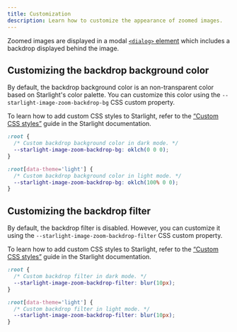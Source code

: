 ```yaml
---
title: Customization
description: Learn how to customize the appearance of zoomed images.
---
```


Zoomed images are displayed in a modal [`<dialog>` element](https://developer.mozilla.org/en-US/docs/Web/HTML/Element/dialog) which includes a backdrop displayed behind the image.

## Customizing the backdrop background color

By default, the backdrop background color is an non-transparent color based on Starlight's color palette.
You can customize this color using the `--starlight-image-zoom-backdrop-bg` CSS custom property.

To learn how to add custom CSS styles to Starlight, refer to the [“Custom CSS styles”](https://starlight.astro.build/guides/css-and-tailwind/#custom-css-styles) guide in the Starlight documentation.

```css
:root {
  /* Custom backdrop background color in dark mode. */
  --starlight-image-zoom-backdrop-bg: oklch(0 0 0);
}

:root[data-theme='light'] {
  /* Custom backdrop background color in light mode. */
  --starlight-image-zoom-backdrop-bg: oklch(100% 0 0);
}
```

## Customizing the backdrop filter

By default, the backdrop filter is disabled.
However, you can customize it using the `--starlight-image-zoom-backdrop-filter` CSS custom property.

To learn how to add custom CSS styles to Starlight, refer to the [“Custom CSS styles”](https://starlight.astro.build/guides/css-and-tailwind/#custom-css-styles) guide in the Starlight documentation.

```css
:root {
  /* Custom backdrop filter in dark mode. */
  --starlight-image-zoom-backdrop-filter: blur(10px);
}

:root[data-theme='light'] {
  /* Custom backdrop filter in light mode. */
  --starlight-image-zoom-backdrop-filter: blur(10px);
}
```
